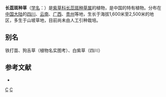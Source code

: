 {{Speciesbox
| taxon = Antiotrema dunnianum
| binomial_authority = (Diels) [[海因里希·冯亨德尔-马志尼|Hand.-Mazz.]]
}}

'''长蕊斑种草'''（[[学名|学名]]：{{lang|la|''Antiotrema dunnianum''}}）是[[紫草科|紫草科]][[长蕊斑种草属|长蕊斑种草属]]的植物，是中国的特有植物。分布在[[中国大陆|中国大陆]]的[[四川|四川]]、[[云南|云南]]、[[广西|广西]]、[[贵州|贵州]]等地，生长于海拔1,600米至2,500米的地区，多生于山坡草地，目前尚未由人工引种栽培。

== 别名 ==
铁打苗、狗舌草（植物名实图考）、白紫草（四川）

== 参考文献 ==
<div class="references-small">
* {{cite web| url =http://www.bioinfo.cn/db05/KmzwSpecies.php?action=view&id=1891| title =长蕊斑种草| work =《中国高等植物数据库全库》| publisher =中国科学院微生物研究所| author =昆明植物研究所| accessdate =2009-02-22| deadurl =yes| archiveurl =https://web.archive.org/web/20160305095429/http://www.bioinfo.cn/db05/KmzwSpecies.php?action=view&id=1891| archivedate =2016-03-05}}
</div>

{{植物小作品}}
{{Taxonbar}}
[[Category:长蕊斑种草属|C]]
[[Category:中国特有植物|C]]